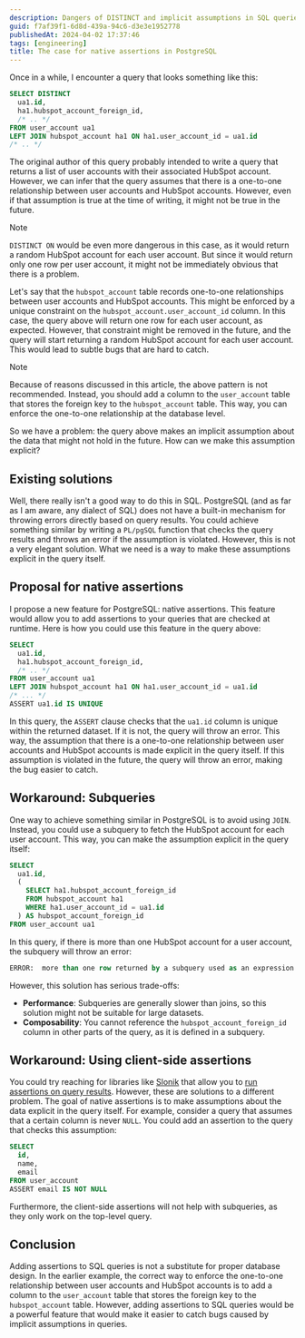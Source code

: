 ```yaml
---
description: Dangers of DISTINCT and implicit assumptions in SQL queries
guid: f7af39f1-6d8d-439a-94c6-d3e3e1952778
publishedAt: 2024-04-02 17:37:46
tags: [engineering]
title: The case for native assertions in PostgreSQL
---
```


Once in a while, I encounter a query that looks something like this:

```sql
SELECT DISTINCT
  ua1.id,
  ha1.hubspot_account_foreign_id,
  /* .. */
FROM user_account ua1
LEFT JOIN hubspot_account ha1 ON ha1.user_account_id = ua1.id
/* .. */
```

The original author of this query probably intended to write a query that returns a list of user accounts with their associated HubSpot account. However, we can infer that the query assumes that there is a one-to-one relationship between user accounts and HubSpot accounts. However, even if that assumption is true at the time of writing, it might not be true in the future.

> [!NOTE]
> `DISTINCT ON` would be even more dangerous in this case, as it would return a random HubSpot account for each user account. But since it would return only one row per user account, it might not be immediately obvious that there is a problem.

Let's say that the `hubspot_account` table records one-to-one relationships between user accounts and HubSpot accounts. This might be enforced by a unique constraint on the `hubspot_account.user_account_id` column. In this case, the query above will return one row for each user account, as expected. However, that constraint might be removed in the future, and the query will start returning a random HubSpot account for each user account. This would lead to subtle bugs that are hard to catch.

> [!NOTE]
> Because of reasons discussed in this article, the above pattern is not recommended. Instead, you should add a column to the `user_account` table that stores the foreign key to the `hubspot_account` table. This way, you can enforce the one-to-one relationship at the database level.

So we have a problem: the query above makes an implicit assumption about the data that might not hold in the future. How can we make this assumption explicit?

## Existing solutions

Well, there really isn't a good way to do this in SQL. PostgreSQL (and as far as I am aware, any dialect of SQL) does not have a built-in mechanism for throwing errors directly based on query results. You could achieve something similar by writing a `PL/pgSQL` function that checks the query results and throws an error if the assumption is violated. However, this is not a very elegant solution. What we need is a way to make these assumptions explicit in the query itself.

## Proposal for native assertions

I propose a new feature for PostgreSQL: native assertions. This feature would allow you to add assertions to your queries that are checked at runtime. Here is how you could use this feature in the query above:

```sql
SELECT
  ua1.id,
  ha1.hubspot_account_foreign_id,
  /* .. */
FROM user_account ua1
LEFT JOIN hubspot_account ha1 ON ha1.user_account_id = ua1.id
/* ... */
ASSERT ua1.id IS UNIQUE
```

In this query, the `ASSERT` clause checks that the `ua1.id` column is unique within the returned dataset. If it is not, the query will throw an error. This way, the assumption that there is a one-to-one relationship between user accounts and HubSpot accounts is made explicit in the query itself. If this assumption is violated in the future, the query will throw an error, making the bug easier to catch.

## Workaround: Subqueries

One way to achieve something similar in PostgreSQL is to avoid using `JOIN`. Instead, you could use a subquery to fetch the HubSpot account for each user account. This way, you can make the assumption explicit in the query itself:

```sql
SELECT
  ua1.id,
  (
    SELECT ha1.hubspot_account_foreign_id
    FROM hubspot_account ha1
    WHERE ha1.user_account_id = ua1.id
  ) AS hubspot_account_foreign_id
FROM user_account ua1
```

In this query, if there is more than one HubSpot account for a user account, the subquery will throw an error:

```sql
ERROR:  more than one row returned by a subquery used as an expression
```

However, this solution has serious trade-offs:

- **Performance**: Subqueries are generally slower than joins, so this solution might not be suitable for large datasets.
- **Composability**: You cannot reference the `hubspot_account_foreign_id` column in other parts of the query, as it is defined in a subquery.

## Workaround: Using client-side assertions

You could try reaching for libraries like [Slonik](https://github.com/gajus/slonik) that allow you to [run assertions on query results](https://github.com/gajus/slonik?tab=readme-ov-file#one). However, these are solutions to a different problem. The goal of native assertions is to make assumptions about the data explicit in the query itself. For example, consider a query that assumes that a certain column is never `NULL`. You could add an assertion to the query that checks this assumption:

```sql
SELECT
  id,
  name,
  email
FROM user_account
ASSERT email IS NOT NULL
```

Furthermore, the client-side assertions will not help with subqueries, as they only work on the top-level query.

## Conclusion

Adding assertions to SQL queries is not a substitute for proper database design. In the earlier example, the correct way to enforce the one-to-one relationship between user accounts and HubSpot accounts is to add a column to the `user_account` table that stores the foreign key to the `hubspot_account` table. However, adding assertions to SQL queries would be a powerful feature that would make it easier to catch bugs caused by implicit assumptions in queries.